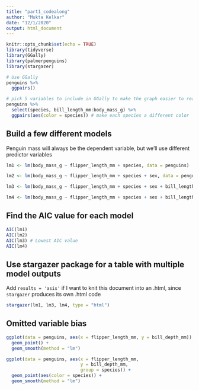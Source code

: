 ```yaml
---
title: "part1_codealong"
author: "Mukta Kelkar"
date: "12/1/2020"
output: html_document
---
```


```r
knitr::opts_chunk$set(echo = TRUE)
library(tidyverse)
library(GGally)
library(palmerpenguins)
library(stargazer)
```

```r
# Use GGally
penguins %>% 
  ggpairs()
```

```r
# pick 5 variables to include in GGally to make the graph easier to read
penguins %>% 
  select(species, bill_length_mm:body_mass_g) %>% 
  ggpairs(aes(color = species)) # make each species a different color
```

## Build a few different models

Penguin mass will always be the dependent variable, but we'll use different predictor variables

```r
lm1 <- lm(body_mass_g ~ flipper_length_mm + species, data = penguins)

lm2 <- lm(body_mass_g ~ flipper_length_mm + species + sex, data = penguins)

lm3 <- lm(body_mass_g ~ flipper_length_mm + species + sex + bill_length_mm, data = penguins)

lm4 <- lm(body_mass_g ~ flipper_length_mm + species + sex + bill_length_mm + bill_length_mm + island, data = penguins)
```

## Find the AIC value for each model
```r
AIC(lm1)
AIC(lm2)
AIC(lm3) # Lowest AIC value
AIC(lm4)
```

## Use stargazer package for a table with multiple model outputs

Add `results = 'asis'` if I want to knit this document into an .html, since `stargazer` produces its own .html code
```r
stargazer(lm1, lm3, lm4, type = "html")
```

## Omitted variable bias

```r
ggplot(data = penguins, aes(x = flipper_length_mm, y = bill_depth_mm)) +
  geom_point() +
  geom_smooth(method = "lm")

```
```r
ggplot(data = penguins, aes(x = flipper_length_mm,
                            y = bill_depth_mm,
                            group = species)) +
  geom_point(aes(color = species)) +
  geom_smooth(method = "lm")
```

 
